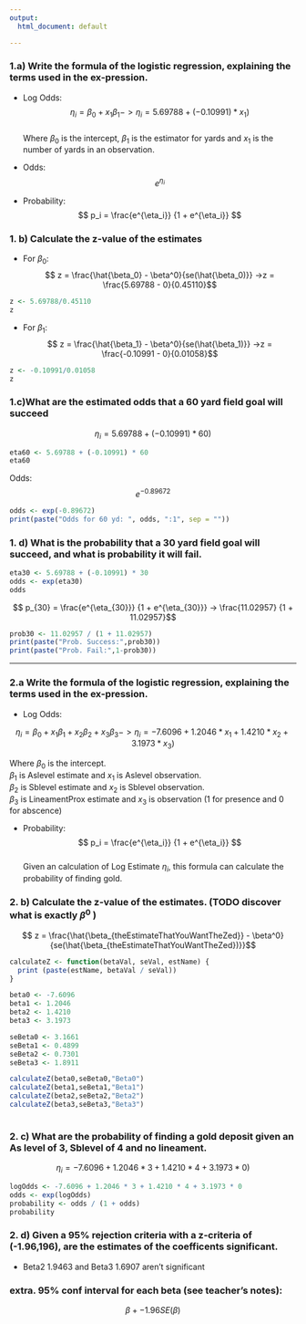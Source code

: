 ```yaml
---
output:
  html_document: default

---
```


### 1.a) Write the formula of the logistic regression, explaining the terms used in the ex-pression. 
- Log Odds:
$$\eta_i = \beta_0 + x_1 \beta_1 -> \eta_i = 5.69788 + (-0.10991) * x_1)$$  
Where $\beta_0$ is the intercept, $\beta_1$ is the estimator for yards and $x_1$ is the number of yards in an observation.  

- Odds: 
$$ e^{\eta_i} $$  


- Probability: 
$$ p_i = \frac{e^{\eta_i}} {1 + e^{\eta_i}} $$  

  
### 1. b) Calculate the z-value of the estimates  
- For $\beta_0$:  
$$ z = \frac{\hat{\beta_0} - \beta^0}{se(\hat{\beta_0)}} ->z = \frac{5.69788 - 0}{0.45110}$$  


```r
z <- 5.69788/0.45110
z
```
  
- For $\beta_1$:  
$$ z = \frac{\hat{\beta_1} - \beta^0}{se(\hat{\beta_1)}} ->z = \frac{-0.10991 - 0}{0.01058}$$
```r
z <- -0.10991/0.01058
z
```
  
### 1.c)What are the estimated odds that a 60 yard field goal will succeed  

$$ \eta_i = 5.69788 + (-0.10991) * 60) $$
  
```r
eta60 <- 5.69788 + (-0.10991) * 60
eta60
```
  
Odds: $$ e^{-0.89672} $$  
```r
odds <- exp(-0.89672)
print(paste("Odds for 60 yd: ", odds, ":1", sep = ""))
```
  
### 1. d) What is the probability that a 30 yard field goal will succeed, and what is probability it will fail.  

```r
eta30 <- 5.69788 + (-0.10991) * 30
odds <- exp(eta30)
odds
```
  
$$ p_{30} = \frac{e^{\eta_{30}}} {1 + e^{\eta_{30}}} -> \frac{11.02957} {1 + 11.02957}$$  
  
```r
prob30 <- 11.02957 / (1 + 11.02957)
print(paste("Prob. Success:",prob30))
print(paste("Prob. Fail:",1-prob30))
```
  
  
---

### 2.a Write the formula of the logistic regression, explaining the terms used in the ex-pression.  
- Log Odds:  

$$\eta_i = \beta_0 + x_1 \beta_1 + x_2 \beta_2 + x_3 \beta_3 -> 
\eta_i = -7.6096 + 1.2046 * x_1 + 1.4210 * x_2 + 3.1973 * x_3)$$  
  
Where $\beta_0$ is the intercept.  
$\beta_1$ is Aslevel estimate and $x_1$ is Aslevel observation.  
$\beta_2$ is Sblevel estimate and $x_2$ is Sblevel observation.    
$\beta_3$ is LineamentProx estimate and $x_3$ is observation (1 for presence and 0 for abscence)
  
- Probability:
$$ p_i = \frac{e^{\eta_i}} {1 + e^{\eta_i}} $$  
Given an calculation of Log Estimate $\eta_i$, this formula can calculate the probability of finding gold.  
  
### 2. b) Calculate the z-value of the estimates. (TODO discover what is exactly $\beta^0$ ) 
$$ z = \frac{\hat{\beta_{theEstimateThatYouWantTheZed}} - \beta^0}{se(\hat{\beta_{theEstimateThatYouWantTheZed})}}$$  
```r
calculateZ <- function(betaVal, seVal, estName) {
  print (paste(estName, betaVal / seVal))
}

beta0 <- -7.6096
beta1 <- 1.2046
beta2 <- 1.4210
beta3 <- 3.1973

seBeta0 <- 3.1661
seBeta1 <- 0.4899
seBeta2 <- 0.7301
seBeta3 <- 1.8911

calculateZ(beta0,seBeta0,"Beta0")
calculateZ(beta1,seBeta1,"Beta1")
calculateZ(beta2,seBeta2,"Beta2")
calculateZ(beta3,seBeta3,"Beta3")
  
```

### 2. c) What are the probability of finding a gold deposit given an As level of 3, Sblevel of 4 and no lineament.  

$$ \eta_i = -7.6096 + 1.2046 * 3 + 1.4210 * 4 + 3.1973 * 0) $$  
```r
logOdds <- -7.6096 + 1.2046 * 3 + 1.4210 * 4 + 3.1973 * 0
odds <- exp(logOdds)
probability <- odds / (1 + odds)
probability
```
  
### 2. d) Given a 95% rejection criteria with a z-criteria of (-1.96,196), are the estimates of the coefficents significant.  
- Beta2 1.9463 and Beta3 1.6907 aren't significant  

### extra. 95% conf interval for each beta (see teacher's notes):
$$\beta +- 1.96 SE (\beta) $$


  